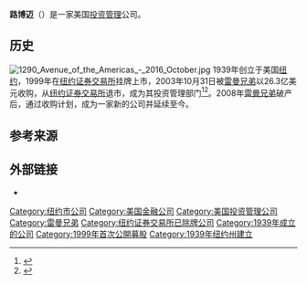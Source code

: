 {{Infobox company
|  name   = 路博迈<br>Neuberger Berman Group LLC
|  logo   = Neuberger Berman logo.svg
|  type   = 私人企业
|  industry       = [[金融业|金融业]]
|  foundation     = {{start date and age|1939}}
|  location       = {{USA}}[[纽约市|纽约市]]
|  key_people     = George Herbert Walker IV<br /> '''首席执行官'''
William A. Arnold<br /> '''首席财务官'''
|  products       = [[投资管理|投资管理]] <br /> [[对冲基金|对冲基金]] <br> [[债券|债券]] <br> [[固定收益|固定收益]]<br> [[私募|私募]] <br> [[共同基金|共同基金]] <br> [[另类投资|另类投资]]
|  aum         = 3390亿美元 (2019年9月)<ref>{{Cite web |url=https://www.nb.com/handlers/documents.ashx?id=fd3e161b-d49a-434b-a9b3-65f9cf39e2b0&name=Celebrating_NB_80_Years |title=Celebrating Neuberger Berman at 80 Years |accessdate=2020-07-29 |archive-date=2020-01-13 |archive-url=https://web.archive.org/web/20200113085944/https://www.nb.com/handlers/documents.ashx?id=fd3e161b-d49a-434b-a9b3-65f9cf39e2b0&name=Celebrating_NB_80_Years |dead-url=no }}</ref>
|  num_employees  = 2,000+ (2019年)
|  homepage       = {{URL|https://www.nb.com}}
}}
 
'''路博迈'''（{{lang-en|Neuberger Berman Group LLC}}）是一家美国[[投资管理|投资管理]]公司。

==历史==
[[File:1290_Avenue_of_the_Americas_-_2016_October.jpg|thumb]]
1939年创立于美国[[纽约|纽约]]，1999年在[[纽约证券交易所|纽约证券交易所]]挂牌上市，2003年10月31日被[[雷曼兄弟|雷曼兄弟]]以26.3亿美元收购，从[[纽约证券交易所|纽约证券交易所]]退市，成为其投资管理部门<ref>{{cite press release|url=https://www.cnbc.com/id/101614031|date=25 April 2014|title=Neuberger Berman Commemorates Firm's 75th Anniversary With Annual "Celebration With Service"|website=www.cnbc.com|archiveurl=https://web.archive.org/web/20140505071939/https://www.cnbc.com/id/101614031|archive-date=5 May 2014}}</ref><ref name="ReferenceA">{{cite web|url=https://www.pionline.com/article/20161212/ONLINE/161219979/the-winners|title=The winners|first=Pensions &|last=Investments|date=12 December 2016|website=Pensions & Investments|accessdate=2020-07-29|archive-date=2020-08-19|archive-url=https://web.archive.org/web/20200819095202/https://www.pionline.com/article/20161212/ONLINE/161219979/the-winners|dead-url=no}}</ref>。2008年[[雷曼兄弟|雷曼兄弟]]破产后，通过收购计划，成为一家新的公司并延续至今。

==参考来源 ==
 {{reflist}}

==外部链接==
* {{official|https://www.nb.com}}

{{authority control}}
[[Category:纽约市公司|Category:纽约市公司]]
[[Category:美国金融公司|Category:美国金融公司]]
[[Category:美国投资管理公司|Category:美国投资管理公司]]
[[Category:雷曼兄弟|Category:雷曼兄弟]]
[[Category:纽约证券交易所已除牌公司|Category:纽约证券交易所已除牌公司]]
[[Category:1939年成立的公司|Category:1939年成立的公司]]
[[Category:1999年首次公開募股|Category:1999年首次公開募股]]
[[Category:1939年纽约州建立|Category:1939年纽约州建立]]